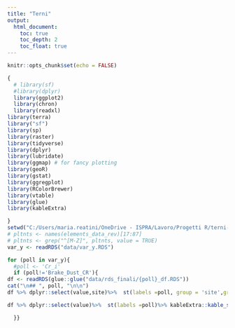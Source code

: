 ---
title: "Terni"
output: 
  html_document:
    toc: true
    toc_depth: 2
    toc_float: true
---



```{r setup, include=FALSE}
knitr::opts_chunk$set(echo = FALSE)

{
  # library(sf)
  #library(dplyr)
  library(ggplot2)
  library(chron)
  library(readxl)
library(terra)
library("sf")
library(sp)
library(raster)
library(tidyverse)
library(dplyr)
library(lubridate)
library(ggmap) # for fancy plotting
library(geoR)
library(gstat)
library(ggregplot)
library(RColorBrewer)
library(vtable)
library(glue)
library(kableExtra)

} 
setwd("C:/Users/maria.reatini/OneDrive - ISPRA/Lavoro/Progetti R/terni-inla")
# pltnts <- names(elements_data_rev)[17:87]
# pltnts <- grep("^[M-Z]", pltnts, value = TRUE) 
var_y <- readRDS("data/var_y.RDS")

```

```{r, results='asis', message=FALSE,echo=FALSE, warning=FALSE}

for (poll in var_y){
  #poll <- 'Cr_i'
  if (poll!='Brake_Dust_CR'){
df <- readRDS(glue::glue("data/rds_finali/{poll}_df.RDS"))
cat("\n## ", poll, "\n\n")
df %>% dplyr::select(value,site)%>%  st(labels =poll, group = 'site',group.long = T,digits = 2)%>% kableExtra::kable_styling() %>% print()

df %>% dplyr::select(value)%>%  st(labels =poll)%>% kableExtra::kable_styling() %>% print()

  }}
```

